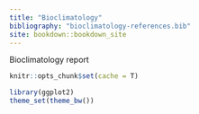 ```yaml
---
title: "Bioclimatology"
bibliography: "bioclimatology-references.bib"
site: bookdown::bookdown_site
---
```

Bioclimatology report

```r
knitr::opts_chunk$set(cache = T)

library(ggplot2)
theme_set(theme_bw())
```

